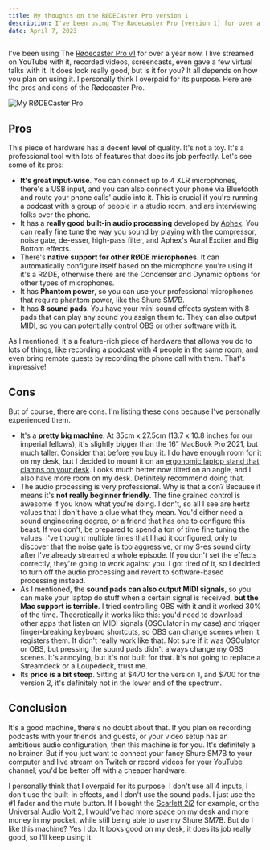 ```yaml
---
title: My thoughts on the RØDECaster Pro version 1
description: I've been using The Rødecaster Pro (version 1) for over a year now. I live streamed on YouTube with it, recorded videos, screencasts, even gave a few virtual talks with it. It does look really good, but is it for you?
date: April 7, 2023
---
```


I've been using The [Rødecaster Pro v1](https://rode.com/en/interfaces-and-mixers/rodecaster-series/rodecaster-pro) for over a year now. I live streamed on YouTube with it, recorded videos, screencasts, even gave a few virtual talks with it. It does look really good, but is it for you? It all depends on how you plan on using it. I personally think I overpaid for its purpose. Here are the pros and cons of the Rødecaster Pro.

![My RØDECaster Pro](/assets/images/blog-posts/rodecaster-pro-review/rodecaster-pro.jpg)

## Pros

This piece of hardware has a decent level of quality. It's not a toy. It's a professional tool with lots of features that does its job perfectly. Let's see some of its pros:

- **It's great input-wise**. You can connect up to 4 XLR microphones, there's a USB input, and you can also connect your phone via Bluetooth and route your phone calls' audio into it. This is crucial if you're running a podcast with a group of people in a studio room, and are interviewing folks over the phone.
- It has a **really good built-in audio processing** developed by [Aphex](https://aphex.com/). You can really fine tune the way you sound by playing with the compressor, noise gate, de-esser, high-pass filter, and Aphex's Aural Exciter and Big Bottom effects.
- There's **native support for other RØDE microphones**. It can automatically configure itself based on the microphone you're using if it's a RØDE, otherwise there are the Condenser and Dynamic options for other types of microphones.
- It has **Phantom power**, so you can use your professional microphones that require phantom power, like the Shure SM7B.
- It has **8 sound pads**. You have your mini sound effects system with 8 pads that can play any sound you assign them to. They can also output MIDI, so you can potentially control OBS or other software with it.

As I mentioned, it's a feature-rich piece of hardware that allows you do to lots of things, like recording a podcast with 4 people in the same room, and even bring remote guests by recording the phone call with them. That's impressive!

## Cons

But of course, there are cons. I'm listing these cons because I've personally experienced them.

- It's a **pretty big machine**. At 35cm x 27.5cm (13.7 x 10.8 inches for our imperial fellows), it's slightly bigger than the 16” MacBook Pro 2021, but much taller. Consider that before you buy it. I do have enough room for it on my desk, but I decided to mount it on an [ergonomic laptop stand that clamps on your desk](https://www.amazon.ca/dp/B00CM9NG1W?ref=ppx_yo2ov_dt_b_product_details&th=1). Looks much better now tilted on an angle, and I also have more room on my desk. Definitely recommend doing that.
- The audio processing is very professional. Why is that a con? Because it means it's **not really beginner friendly**. The fine grained control is awesome if you know what you're doing. I don't, so all I see are hertz values that I don't have a clue what they mean. You'd either need a sound engineering degree, or a friend that has one to configure this beast. If you don't, be prepared to spend a ton of time fine tuning the values. I've thought multiple times that I had it configured, only to discover that the noise gate is too aggressive, or my S-es sound dirty after I've already streamed a whole episode. If you don't set the effects correctly, they're going to work against you. I got tired of it, so I decided to turn off the audio processing and revert to software-based processing instead.
- As I mentioned, the **sound pads can also output MIDI signals**, so you can make your laptop do stuff when a certain signal is received, **but the Mac support is terrible**. I tried controlling OBS with it and it worked 30% of the time. Theoretically it works like this: you'd need to download other apps that listen on MIDI signals (OSCulator in my case) and trigger finger-breaking keyboard shortcuts, so OBS can change scenes when it registers them. It didn't really work like that. Not sure if it was OSCulator or OBS, but pressing the sound pads didn't always change my OBS scenes. It's annoying, but it's not built for that. It's not going to replace a Streamdeck or a Loupedeck, trust me.
- Its **price is a bit steep**. Sitting at $470 for the version 1, and $700 for the version 2, it's definitely not in the lower end of the spectrum.

## Conclusion

It's a good machine, there's no doubt about that. If you plan on recording podcasts with your friends and guests, or your video setup has an ambitious audio configuration, then this machine is for you. It's definitely a no brainer. But if you just want to connect your fancy Shure SM7B to your computer and live stream on Twitch or record videos for your YouTube channel, you'd be better off with a cheaper hardware.

I personally think that I overpaid for its purpose. I don't use all 4 inputs, I don't use the built-in effects, and I don't use the sound pads. I just use the #1 fader and the mute button. If I bought the [Scarlett 2i2](https://focusrite.com/en/usb-audio-interface/scarlett/scarlett-2i2) for example, or the [Universal Audio Volt 2](https://www.uaudio.com/audio-interfaces/volt-2-usb.html), I would've had more space on my desk and more money in my pocket, while still being able to use my Shure SM7B. But do I like this machine? Yes I do. It looks good on my desk, it does its job really good, so I'll keep using it.
